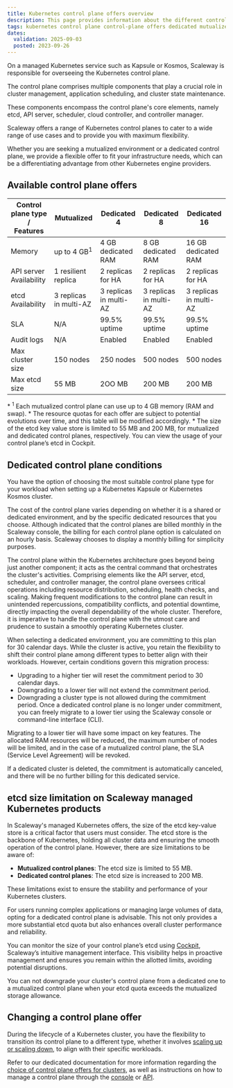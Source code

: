 ```yaml
---
title: Kubernetes control plane offers overview
description: This page provides information about the different control plane offers available for Scaleway Kubernetes Kapsule and Kosmos
tags: kubernetes control plane control-plane offers dedicated mutualized
dates:
  validation: 2025-09-03
  posted: 2023-09-26
---
```



On a managed Kubernetes service such as Kapsule or Kosmos, Scaleway is responsible for overseeing the Kubernetes control plane.

The control plane comprises multiple components that play a crucial role in cluster management, application scheduling, and cluster state maintenance.

These components encompass the control plane's core elements, namely etcd, API server, scheduler, cloud controller, and controller manager.

Scaleway offers a range of Kubernetes control planes to cater to a wide range of use cases and to provide you with maximum flexibility.

Whether you are seeking a mutualized environment or a dedicated control plane, we provide a flexible offer to fit your infrastructure needs, which can be a differentiating advantage from other Kubernetes engine providers.

## Available control plane offers

| Control plane type /<br />Features | Mutualized | Dedicated 4       | Dedicated 8       | Dedicated 16        |
|--------------------|---------------------------|-------------------|-------------------|--------------------|
| Memory             | up to 4 GB<sup>1</sup>    | 4 GB dedicated RAM | 8 GB dedicated RAM | 16 GB dedicated RAM |
| API server Availability       | 1 resilient replica       | 2 replicas for HA | 2 replicas for HA | 2 replicas for HA  |
| etcd Availability       | 3 replicas in multi-AZ       | 3 replicas in multi-AZ | 3 replicas in multi-AZ | 3 replicas in multi-AZ  |
| SLA                | N/A                       | 99.5% uptime      | 99.5% uptime      | 99.5% uptime       |
| Audit logs         | N/A                       | Enabled      | Enabled      | Enabled       |
| Max cluster size   | 150 nodes                 | 250 nodes         | 500 nodes         | 500 nodes          |
| Max etcd size      | 55 MB                     | 2OO MB            | 200 MB            | 200 MB             |


<Message type="note">
  * <sup>1</sup> Each mutualized control plane can use up to 4 GB memory (RAM and swap).
  * The resource quotas for each offer are subject to potential evolutions over time, and this table will be modified accordingly.
  * The size of the etcd key value store is limited to 55 MB and 200 MB, for mutualized and dedicated control planes, respectively. You can view the usage of your control plane’s etcd in Cockpit.
</Message>

<Lightbox image={image} alt="Schema Scaleway Dedicated control planes for Kubernetes" size="large" />

## Dedicated control plane conditions

You have the option of choosing the most suitable control plane type for your workload when setting up a Kubernetes Kapsule or Kubernetes Kosmos cluster.

The cost of the control plane varies depending on whether it is a shared or dedicated environment, and by the specific dedicated resources that you choose. Although indicated that the control planes are billed monthly in the Scaleway console, the billing for each control plane option is calculated on an hourly basis. Scaleway chooses to display a monthly billing for simplicity purposes.

The control plane within the Kubernetes architecture goes beyond being just another component; it acts as the central command that orchestrates the cluster's activities. Comprising elements like the API server, etcd, scheduler, and controller manager, the control plane oversees critical operations including resource distribution, scheduling, health checks, and scaling. Making frequent modifications to the control plane can result in unintended repercussions, compatibility conflicts, and potential downtime, directly impacting the overall dependability of the whole cluster. Therefore, it is imperative to handle the control plane with the utmost care and prudence to sustain a smoothly operating Kubernetes cluster.

When selecting a dedicated environment, you are committing to this plan for 30 calendar days. While the cluster is active, you retain the flexibility to shift their control plane among different types to better align with their workloads. However, certain conditions govern this migration process:
* Upgrading to a higher tier will reset the commitment period to 30 calendar days.
* Downgrading to a lower tier will not extend the commitment period.
* Downgrading a cluster type is not allowed during the commitment period.
Once a dedicated control plane is no longer under commitment, you can freely migrate to a lower tier using the Scaleway console or command-line interface (CLI).

<Message type="important">
  Migrating to a lower tier will have some impact on key features. The allocated RAM resources will be reduced, the maximum number of nodes will be limited, and in the case of a mutualized control plane, the SLA (Service Level Agreement) will be revoked.
</Message>

If a dedicated cluster is deleted, the commitment is automatically canceled, and there will be no further billing for this dedicated service.

## etcd size limitation on Scaleway managed Kubernetes products

In Scaleway's managed Kubernetes offers, the size of the etcd key-value store is a critical factor that users must consider.
The etcd store is the backbone of Kubernetes, holding all cluster data and ensuring the smooth operation of the control plane. However, there are size limitations to be aware of:

- **Mutualized control planes**: The etcd size is limited to 55 MB.
- **Dedicated control planes**: The etcd size is increased to 200 MB.

These limitations exist to ensure the stability and performance of your Kubernetes clusters.

For users running complex applications or managing large volumes of data, opting for a dedicated control plane is advisable. This not only provides a more substantial etcd quota but also enhances overall cluster performance and reliability.

You can monitor the size of your control plane’s etcd using [Cockpit](/cockpit/quickstart/), Scaleway’s intuitive management interface. This visibility helps in proactive management and ensures you remain within the allotted limits, avoiding potential disruptions.

<Message type="note">
  You can not downgrade your cluster's control plane from a dedicated one to a mutualized control plane when your etcd quota exceeds the mutualized storage allowance.
</Message>

## Changing a control plane offer

During the lifecycle of a Kubernetes cluster, you have the flexibility to transition its control plane to a different type, whether it involves [scaling up or scaling down](/kubernetes/faq/#can-i-change-the-offer-of-my-clusters-control-plane), to align with their specific workloads.

Refer to our dedicated documentation for more information regarding the [choice of control plane offers for clusters](/kubernetes/faq/#can-i-choose-the-type-of-control-plane-for-my-cluster), as well as instructions on how to manage a control plane through the [console](/kubernetes/how-to/edit-cluster/) or [API](https://www.scaleway.com/en/developers/api/kubernetes/).